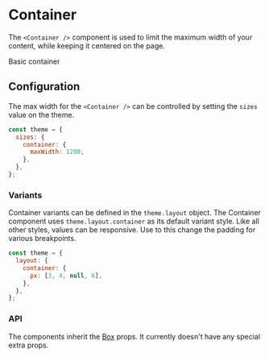 
<Meta title="Components|Container" component={Container} />

# Container

The `<Container />` component is used to limit the maximum width of your content, while keeping it
centered on the page.

<Preview>
  <Story name="Basic container">
    <Container>
      <Item>Basic container</Item>
    </Container>
  </Story>
</Preview>

## Configuration

The max width for the `<Container />` can be controlled by setting the `sizes` value on the theme.

```js
const theme = {
  sizes: {
    container: {
      maxWidth: 1280,
    },
  },
};
```

### Variants

Container variants can be defined in the `theme.layout` object. The Container component uses
`theme.layout.container` as its default variant style. Like all other styles, values can be
responsive. Use to this change the padding for various breakpoints.

```js
const theme = {
  layout: {
    container: {
      px: [3, 4, null, 6],
    },
  },
};
```

### API

The components inherit the [Box](/?path=/docs/components-box--page#props) props. It currently
doesn't have any special extra props.

